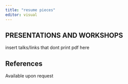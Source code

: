 ```yaml
---
title: "resume pieces"
editor: visual
---
```


::: no-print
## PRESENTATIONS AND WORKSHOPS

insert talks/links that dont print pdf here
:::

::: print-only
## References

Available upon request
:::
